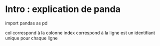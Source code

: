 # Intro : explication de panda 

import pandas as pd

col correspond à la colonne
index correspond à la ligne est un identifiant unique pour chaque ligne